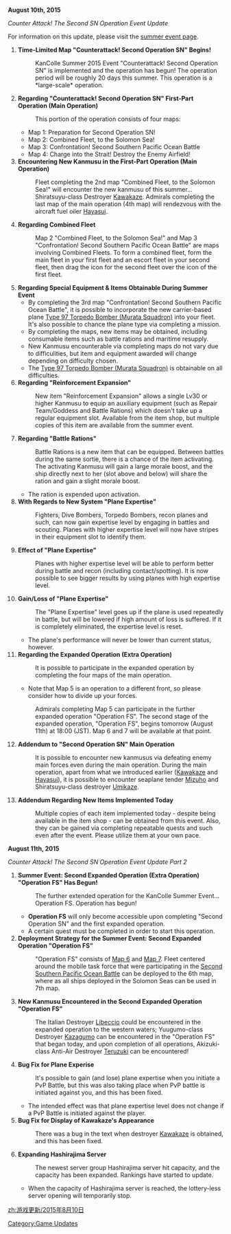 '''August 10th, 2015''' 

''Counter Attack! The Second SN Operation Event Update''

For information on this update, please visit the [[Summer_2015_Event|summer event page]].

#'''Time-Limited Map "Counterattack! Second Operation SN" Begins!'''
#:KanColle Summer 2015 Event "Counterattack! Second Operation SN" is implemented and the operation has begun! The operation period will be roughly 20 days this summer. This operation is a *large-scale* operation.
#'''Regarding "Counterattack! Second Operation SN" First-Part Operation (Main Operation)'''
#:This portion of the operation consists of four maps: 
#*Map 1: Preparation for Second Operation SN!
#*Map 2: Combined Fleet, to the Solomon Sea!
#*Map 3: Confrontation! Second Southern Pacific Ocean Battle 		
#*Map 4: Charge into the Strait! Destroy the Enemy Airfield!
#'''Encountering New Kanmusu in the First-Part Operation (Main Operation)'''
#:Fleet completing the 2nd map "Combined Fleet, to the Solomon Sea!" will encounter the new kanmusu of this summer... Shiratsuyu-class Destroyer [[Kawakaze]]. Admirals completing the last map of the main operation (4th map) will rendezvous with the aircraft fuel oiler [[Hayasui]].
#'''Regarding Combined Fleet'''
#:Map 2 "Combined Fleet, to the Solomon Sea!" and Map 3 "Confrontation! Second Southern Pacific Ocean Battle" are maps involving Combined Fleets. To form a combined fleet, form the main fleet in your first fleet and an escort fleet in your second fleet, then drag the icon for the second fleet over the icon of the first fleet.
#'''Regarding Special Equipment & Items Obtainable During Summer Event'''
#*By completing the 3rd map "Confrontation! Second Southern Pacific Ocean Battle", it is possible to incorporate the new carrier-based plane [[Type 97 Torpedo Bomber (Murata Squadron)]] into your fleet. It's also possible to chance the plane type via completing a mission.
#*By completing the maps, new items may be obtained, including consumable items such as battle rations and maritime resupply.
#*New Kanmusu encounterable via completing maps do not vary due to difficulities, but item and equipment awarded will change depending on difficulty chosen. 
#*The [[Type 97 Torpedo Bomber (Murata Squadron)]] is obtainable on all difficulties.
#'''Regarding "Reinforcement Expansion"'''
#:New item "Reinforcement Expansion" allows a single Lv30 or higher Kanmusu to equip an auxiliary equipment (such as Repair Team/Goddess and Battle Rations) which doesn't take up a regular equipment slot. Available from the item shop, but multiple copies of this item are available from the summer event.
#'''Regarding "Battle Rations"'''
#:Battle Rations is a new item that can be equipped. Between battles during the same sortie, there is a chance of the item activating. The activating Kanmusu will gain a large morale boost, and the ship directly next to her (slot above and below) will share the ration and gain a slight morale boost. 
#*The ration is expended upon activation.
#'''With Regards to New System "Plane Expertise"'''
#: Fighters, Dive Bombers, Torpedo Bombers, recon planes and such, can now gain expertise level by engaging in battles and scouting. Planes with higher expertise level will now have stripes in their equipment slot to identify them.
#'''Effect of "Plane Expertise"'''
#:Planes with higher expertise level will be able to perform better during battle and recon (including contact/spotting). It is now possible to see bigger results by using planes with high expertise level.
#'''Gain/Loss of "Plane Expertise"'''
#:The "Plane Expertise" level goes up if the plane is used repeatedly in battle, but will be lowered if high amount of loss is suffered. If it is completely eliminated, the expertise level is reset.
#*The plane's performance will never be lower than current status, however.
#'''Regarding the Expanded Operation (Extra Operation)'''
#:It is possible to participate in the expanded operation by completing the four maps of the main operation.
#*Note that Map 5 is an operation to a different front, so please consider how to divide up your forces.
#:Admirals completing Map 5 can participate in the further expanded operation "Operation FS". The second stage of the expanded operation, "Operation FS", begins tomorrow (August 11th) at 18:00 (JST). Map 6 and 7 will be available at that point.
#'''Addendum to "Second Operation SN" Main Operation'''
#:It is possible to encounter new kanmusus via defeating enemy main forces even during the main operation. During the main operation, apart from what we introduced earlier ([[Kawakaze]] and [[Hayasui]]), it is possible to encounter seaplane tender [[Mizuho]] and Shiratsuyu-class destroyer [[Umikaze]].
#'''Addendum Regarding New Items Implemented Today'''
#:Multiple copies of each item implemented today - despite being available in the item shop - can be obtained from this event. Also, they can be gained via completing repeatable quests and such even after the event. Please utilize them at your own pace.


'''August 11th, 2015''' 

''Counter Attack! The Second SN Operation Event Update Part 2''

#'''Summer Event: Second Expanded Operation (Extra Operation) "Operation FS" Has Begun!'''
#:The further extended operation for the KanColle Summer Event... Operation FS. Operation has begun!
#*'''Operation FS''' will only become accessible upon completing "Second Operation SN" and the first expanded operation.
#*A certain quest must be completed in order to start this operation.
#'''Deployment Strategy for the Summer Event: Second Expanded Operation "Operation FS"'''
#:"Operation FS" consists of [[Summer 2015 Event#E-6|Map 6]] and [[Summer 2015 Event#E-7|Map 7]]. Fleet centered around the mobile task force that were participating in the [[Summer 2015 Event#E-3|Second Southern Pacific Ocean Battle]] can be deployed to the 6th map, where as all ships deployed in the Solomon Seas can be used in 7th map.
#'''New Kanmusu Encountered in the Second Expanded Operation "Operation FS"'''
#:The Italian Destroyer [[Libeccio]] could be encountered in the expanded operation to the western waters; Yuugumo-class Destroyer [[Kazagumo]] can be encountered in the "Operation FS" that began today, and upon completion of all operations, Akizuki-class Anti-Air Destroyer [[Teruzuki]] can be encountered!
#'''Bug Fix for Plane Experise'''
#: It's possible to gain (and lose) plane expertise when you initiate a PvP Battle, but this was also taking place when PvP battle is initiated against you, and this has been fixed.
#* The intended effect was that plane expertise level does not change if a PvP Battle is initiated against the player.
#'''Bug Fix for Display of Kawakaze's Appearance'''
#: There was a bug in the text when destroyer [[Kawakaze]] is obtained, and this has been fixed.
#'''Expanding Hashirajima Server'''
#: The newest server group Hashirajima server hit capacity, and the capacity has been expanded. Rankings have started to update.
#* When the capacity of Hashirajima server is reached, the lottery-less server opening will temporarily stop.

[[Category:Game Updates]]
[[zh:游戏更新/2015年8月10日]]